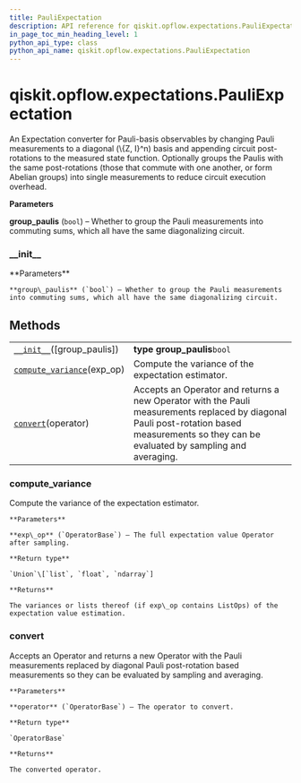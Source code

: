 ```yaml
---
title: PauliExpectation
description: API reference for qiskit.opflow.expectations.PauliExpectation
in_page_toc_min_heading_level: 1
python_api_type: class
python_api_name: qiskit.opflow.expectations.PauliExpectation
---
```


# qiskit.opflow\.expectations.PauliExpectation

<Class id="qiskit.opflow.expectations.PauliExpectation" isDedicatedPage={true} github="https://github.com/qiskit/qiskit/tree/stable/0.18/qiskit/opflow/expectations/pauli_expectation.py" signature="PauliExpectation(group_paulis=True)" modifiers="class">
  An Expectation converter for Pauli-basis observables by changing Pauli measurements to a diagonal (\{Z, I}^n) basis and appending circuit post-rotations to the measured state function. Optionally groups the Paulis with the same post-rotations (those that commute with one another, or form Abelian groups) into single measurements to reduce circuit execution overhead.

  **Parameters**

  **group\_paulis** (`bool`) – Whether to group the Pauli measurements into commuting sums, which all have the same diagonalizing circuit.

  ### \_\_init\_\_

  <Function id="qiskit.opflow.expectations.PauliExpectation.__init__" signature="__init__(group_paulis=True)">
    **Parameters**

    **group\_paulis** (`bool`) – Whether to group the Pauli measurements into commuting sums, which all have the same diagonalizing circuit.
  </Function>

  ## Methods

  |                                                                                                                                                             |                                                                                                                                                                                            |
  | ----------------------------------------------------------------------------------------------------------------------------------------------------------- | ------------------------------------------------------------------------------------------------------------------------------------------------------------------------------------------ |
  | [`__init__`](#qiskit.opflow.expectations.PauliExpectation.__init__ "qiskit.opflow.expectations.PauliExpectation.__init__")(\[group\_paulis])                | **type group\_paulis**`bool`                                                                                                                                                               |
  | [`compute_variance`](#qiskit.opflow.expectations.PauliExpectation.compute_variance "qiskit.opflow.expectations.PauliExpectation.compute_variance")(exp\_op) | Compute the variance of the expectation estimator.                                                                                                                                         |
  | [`convert`](#qiskit.opflow.expectations.PauliExpectation.convert "qiskit.opflow.expectations.PauliExpectation.convert")(operator)                           | Accepts an Operator and returns a new Operator with the Pauli measurements replaced by diagonal Pauli post-rotation based measurements so they can be evaluated by sampling and averaging. |

  ### compute\_variance

  <Function id="qiskit.opflow.expectations.PauliExpectation.compute_variance" signature="compute_variance(exp_op)">
    Compute the variance of the expectation estimator.

    **Parameters**

    **exp\_op** (`OperatorBase`) – The full expectation value Operator after sampling.

    **Return type**

    `Union`\[`list`, `float`, `ndarray`]

    **Returns**

    The variances or lists thereof (if exp\_op contains ListOps) of the expectation value estimation.
  </Function>

  ### convert

  <Function id="qiskit.opflow.expectations.PauliExpectation.convert" signature="convert(operator)">
    Accepts an Operator and returns a new Operator with the Pauli measurements replaced by diagonal Pauli post-rotation based measurements so they can be evaluated by sampling and averaging.

    **Parameters**

    **operator** (`OperatorBase`) – The operator to convert.

    **Return type**

    `OperatorBase`

    **Returns**

    The converted operator.
  </Function>
</Class>

